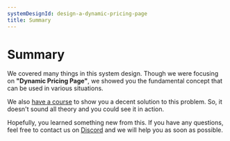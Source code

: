 ```yaml
---
systemDesignId: design-a-dynamic-pricing-page
title: Summary
---
```


# Summary

We covered many things in this system design. Though we were focusing on **"Dynamic Pricing Page"**, we showed you the fundamental concept that can be used in various situations.

We also [have a course](/courses/dynamic-pricing-page/overview) to show you a decent solution to this problem. So, it doesn't sound all theory and you could see it in action.

Hopefully, you learned something new from this. If you have any questions, feel free to contact us on [Discord](https://discord.gg/DWAVqksVtx) and we will help you as soon as possible.
